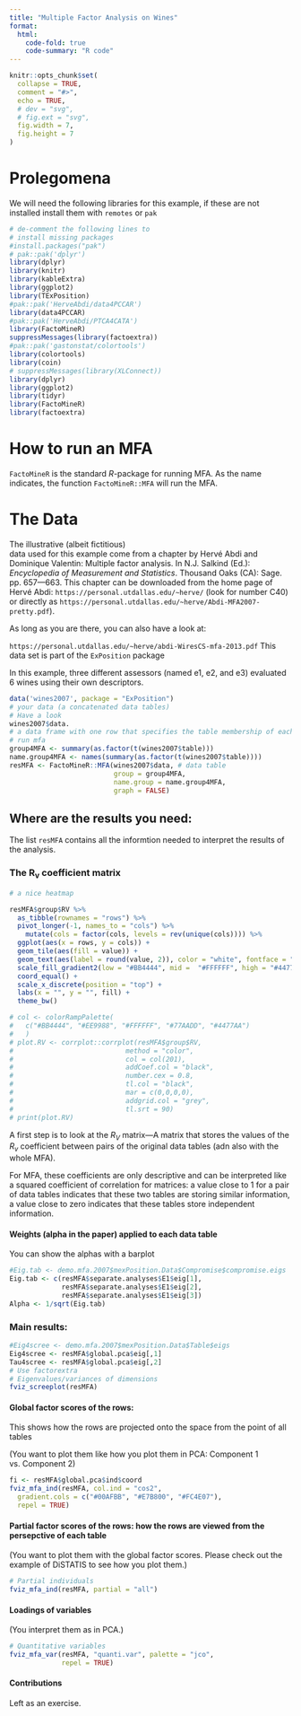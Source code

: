 ```yaml
---
title: "Multiple Factor Analysis on Wines"
format:
  html:
    code-fold: true
    code-summary: "R code"
---
```



```r
knitr::opts_chunk$set(
  collapse = TRUE,
  comment = "#>",
  echo = TRUE, 
  # dev = "svg",
  # fig.ext = "svg", 
  fig.width = 7, 
  fig.height = 7
)
```

# Prolegomena

We will need the following libraries
for this example, if these are not installed
install them with `remotes` or `pak`
```r
# de-comment the following lines to
# install missing packages
#install.packages("pak")
# pak::pak('dplyr')
library(dplyr)
library(knitr)
library(kableExtra)
library(ggplot2)
library(TExPosition)
#pak::pak('HerveAbdi/data4PCCAR')
library(data4PCCAR)
#pak::pak('HerveAbdi/PTCA4CATA')
library(FactoMineR)
suppressMessages(library(factoextra))
#pak::pak('gastonstat/colortools')
library(colortools)
library(coin)
# suppressMessages(library(XLConnect))
library(dplyr)
library(ggplot2)
library(tidyr)
library(FactoMineR)
library(factoextra)
```


# How to run an MFA


`FactoMineR` is the
 standard *R*-package for running MFA.
 As the name indicates,
 the function `FactoMineR::MFA`
 will run the MFA.
 


# The Data

The illustrative (albeit fictitious)  
data used for this example
come from a chapter 
by Hervé Abdi and Dominique
Valentin: 
Multiple factor analysis. 
In N.J. Salkind (Ed.): 
*Encyclopedia of Measurement and Statistics*. 
Thousand Oaks (CA): Sage. pp. 657—663.
This chapter can be downloaded 
from the home page of Hervé Abdi:
`https://personal.utdallas.edu/~herve/`
(look for number C40) or
directly as
`https://personal.utdallas.edu/~herve/Abdi-MFA2007-pretty.pdf`).

As long as you are there, you can also have a 
look at:

`https://personal.utdallas.edu/~herve/abdi-WiresCS-mfa-2013.pdf`
This data set is part of the `ExPosition` package

In this example, three different assessors
(named e1, e2, and e3)
evaluated 6 wines using their own descriptors.

```r
data('wines2007', package = "ExPosition")
# your data (a concatenated data tables)
# Have a look
wines2007$data.
# a data frame with one row that specifies the table membership of each column of `wines2007$data`
# run mfa
group4MFA <- summary(as.factor(t(wines2007$table)))
name.group4MFA <- names(summary(as.factor(t(wines2007$table))))
resMFA <- FactoMineR::MFA(wines2007$data, # data table
                          group = group4MFA,
                          name.group = name.group4MFA,
                          graph = FALSE)
```

## Where are the results you need:

The list `resMFA` contains all the informtion 
needed to interpret the results of the analysis.




### The $\mathbf{R_v}$ coefficient matrix

```r
# a nice heatmap

resMFA$group$RV %>%
  as_tibble(rownames = "rows") %>%
  pivot_longer(-1, names_to = "cols") %>%
    mutate(cols = factor(cols, levels = rev(unique(cols)))) %>%
  ggplot(aes(x = rows, y = cols)) +
  geom_tile(aes(fill = value)) +  
  geom_text(aes(label = round(value, 2)), color = "white", fontface = "bold") +  
  scale_fill_gradient2(low = "#BB4444", mid =  "#FFFFFF", high = "#4477AA", midpoint = 0, limits = c(-1, 1 + 1e-10)) +
  coord_equal() + 
  scale_x_discrete(position = "top") +
  labs(x = "", y = "", fill) +
  theme_bw()

# col <- colorRampPalette(
#   c("#BB4444", "#EE9988", "#FFFFFF", "#77AADD", "#4477AA")
#   )
# plot.RV <- corrplot::corrplot(resMFA$group$RV, 
#                            method = "color",
#                            col = col(201), 
#                            addCoef.col = "black", 
#                            number.cex = 0.8, 
#                            tl.col = "black", 
#                            mar = c(0,0,0,0),
#                            addgrid.col = "grey", 
#                            tl.srt = 90)
# print(plot.RV)
```
 
A first step is to look at the $R_V$ matrix---A
matrix that stores 
  the values of the $R_v$
 coefficient between pairs of the original data tables
 (adn also with the whole MFA).
 
 For MFA, these coefficients are only descriptive
 and can be interpreted like a squared coefficient of
 correlation for matrices: a value close to 1 for a pair
 of data tables
 indicates that these two tables are
 storing similar information, a value close
 to zero indicates that these tables
 store independent information.
 
<!-- HeatMap around here -->

 

#### Weights (alpha in the paper) applied to each data table

You can show the alphas with a barplot 

```r
#Eig.tab <- demo.mfa.2007$mexPosition.Data$Compromise$compromise.eigs
Eig.tab <- c(resMFA$separate.analyses$E1$eig[1],
             resMFA$separate.analyses$E1$eig[2],
             resMFA$separate.analyses$E1$eig[3])
Alpha <- 1/sqrt(Eig.tab)
```

### Main results:




```r
#Eig4scree <- demo.mfa.2007$mexPosition.Data$Table$eigs
Eig4scree <- resMFA$global.pca$eig[,1]
Tau4scree <- resMFA$global.pca$eig[,2]
# Use factorextra
# Eigenvalues/variances of dimensions
fviz_screeplot(resMFA)
```



#### Global factor scores of the rows: 

This shows how the rows are projected 
onto the space from the point of all tables

(You want to plot them like how you plot them in PCA:
Component 1 vs. Component 2)

```r
fi <- resMFA$global.pca$ind$coord
fviz_mfa_ind(resMFA, col.ind = "cos2",
  gradient.cols = c("#00AFBB", "#E7B800", "#FC4E07"),
  repel = TRUE)
```

#### Partial factor scores of the rows: how the rows are viewed from the persepctive of each table

(You want to plot them with the global factor scores. 
Please check out the example of DiSTATIS to see how you plot them.)

```r
# Partial individuals
fviz_mfa_ind(resMFA, partial = "all")
```

#### Loadings of variables

(You interpret them as in PCA.)

```r
# Quantitative variables
fviz_mfa_var(resMFA, "quanti.var", palette = "jco", 
             repel = TRUE)
```

#### Contributions

Left as an exercise.


